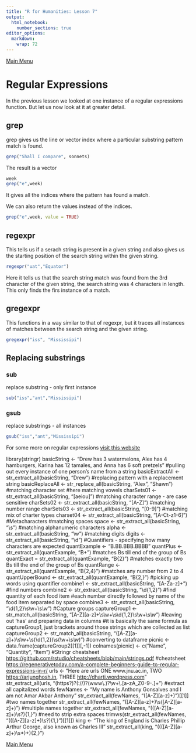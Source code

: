 ```yaml
---
title: "R for Humanities: Lesson 7"
output: 
  html_notebook: 
    number_sections: true
editor_options: 
  markdown: 
    wrap: 72
---
```


[Main
Menu](https://htmlpreview.github.io/?https://github.com/argentenum/Rworkshop/blob/master/notebooks/RforHumanities.nb.html)

# Regular Expressions

In the previous lesson we looked at one instance of a regular
expressions function. But let us now look at it at greater detail.

## grep

grep gives us the line or vector index where a particular substring
pattern match is found.

```r
grep("Shall I compare", sonnets)
```

The result is a vector

```r
week
grep("e",week)
```

It gives all the indices where the pattern has found a match.

We can also return the values instead of the indices.

```r
grep("e",week, value = TRUE)
```

## regexpr

This tells us if a serach string is present in a given string and also gives us the starting position of the search string within the given string.

```r
regexpr("uat","Equator")
```
Here it tells us that the search string match was found from the 3rd character of the given string, the search string was 4 characters in length. This only finds the firs instance of a match.

## gregexpr 

This functions in a way similar to that of regexpr, but it traces all instances of matches between the search string and the given string.

```r
gregexpr("iss", "Mississipi")
```
## Replacing substrings

### sub

replace substring - only first instance 

```r
sub("iss","ant","Mississipi")
```

### gsub 
replace substrings - all instances 

```r
gsub("iss","ant","Mississipi")
```
For some more on regular expressions [visit this website](https://towardsdatascience.com/a-gentle-introduction-to-regular-expressions-with-r-df5e897ca432)



library(stringr) basicString \<- "Drew has 3 watermelons, Alex has 4
hamburgers, Karina has 12 tamales, and Anna has 6 soft pretzels"
#pulling out every instance of one person's name from a string
basicExtractAll \<- str_extract_all(basicString, "Drew") #replacing
pattern with a replacement string basicReplaceAll \<-
str_replace_all(basicString, "Alex", "Shawn") #matching character set
#here matching vowels charSets01 \<- str_extract_all(basicString,
"[aeiou]") #matching character range - are case sensitive charSets02 \<-
str_extract_all(basicString, "[A-Z]") #matching number range charSets03
\<- str_extract_all(basicString, "[0-9]") #matching mix of charter types
charset04 \<- str_extract_all(basicString, "[A-Ct-z1-6]")
#Metacharacters #matching spaces space \<- str_extract_all(basicString,
"\\s") #matching alphanumeric characters alpha \<-
str_extract_all(basicString, "\\w") #matching digits digits \<-
str_extract_all(basicString, "\\d") #Quantifiers - specifying how many
characters are expected quantExample \<- "B.BB.BBB.BBBB" quantPlus \<-
str_extract_all(quantExample, "B+") #matches Bs till end of the group of
Bs quantExact = str_extract_all(quantExample, "B{2}") #matches exactly
two Bs till the end of the group of Bs quantRange \<-
str_extract_all(quantExample, "B{2,4}") #matches any number from 2 to 4
quantUpperBound \<- str_extract_all(quantExample, "B{2,}") #picking up
words using quantifier combine1 \<- str_extract_all(basicString,
"[A-Za-z]+") #find numbers combine2 \<- str_extract_all(basicString,
"\\d{1,2}") #find quantity of each food item #each number directly
followed by name of the food item separated by space combine3 \<-
str_extract_all(basicString, "\\d{1,2}\\s\\w+\\s*\\w*") #Capture groups
captureGroup1 \<- str_match_all(basicString,
"[A-Z][a-z]+\\s\\w+\\s\\d{1,2}\\s\\w+\\s*\\w*") #leaving out 'has' and
preparing data in columns #it is basically the same formula as
captureGroup1, just brackets around those strings which are collected as
list captureGroup2 \<- str_match_all(basicString,
"([A-Z][a-z]+)\\s\\w+\\s(\\d{1,2})\\s(\\w+\\s*\\w*)") #converting to
dataframe picnic \<- data.frame(captureGroup2[[1]][,-1])
colnames(picnic) \<- c("Name", "Quantity", "Item") #Stringr cheatsheet
<https://github.com/rstudio/cheatsheets/blob/main/strings.pdf>
#cheatsheet
<https://regenerativetoday.com/a-complete-beginners-guide-to-regular-expressions-in-r/>
urls \<- "Here are urls ONE www.jnu.ac.in, TWO <https://arjunghosh.in>,
THREE <http://dharti.wordpress.com>" str_extract_all(urls,
"(https?)?(://)?(www\\.)?\\w+\\.[a-zA_Z0-9-.]+") #extract all
capitalized words fewNames \<- "My name is Anthony Gonsalves and I am
not Amar Akbar Anthony" str_extract_all(fewNames, "([A-Z][a-z]+)")[[1]]
#two names together str_extract_all(fewNames,
"([A-Z][a-z]+)\\s([A-Z][a-z]+)") #multiple names together
str_extract_all(fewNames, "(([A-Z][a-z]+)\\s?){1,}") #need to strip
extra spaces trimws(str_extract_all(fewNames,
"(([A-Z][a-z]+)\\s?){1,}")[[1]]) king \<- "The king of England is
Charles Phillip Arthur George, also known as Charles III"
str_extract_all(king, "((([A-Z][a-z]+)\\s\*)+){2,}")

[Main
Menu](https://htmlpreview.github.io/?https://github.com/argentenum/Rworkshop/blob/master/notebooks/RforHumanities.nb.html)
